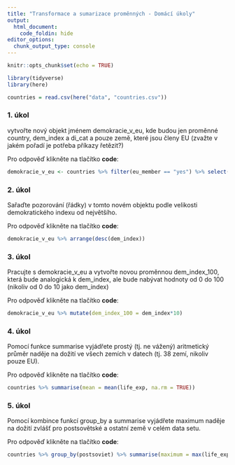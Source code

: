 ```yaml
---
title: "Transformace a sumarizace proměnných - Domácí úkoly"
output:
  html_document:
    code_foldin: hide
editor_options: 
  chunk_output_type: console
---
```


```r
knitr::opts_chunk$set(echo = TRUE)

library(tidyverse)
library(here)

countries = read.csv(here("data", "countries.csv"))
```


### 1. úkol

vytvořte nový objekt jménem demokracie_v_eu, kde budou jen proměnné country, dem_index a di_cat a pouze země, které jsou členy EU (zvažte v jakém pořadí je potřeba příkazy řetězit?)

Pro odpověď klikněte na tlačítko **code**:
```r
demokracie_v_eu <- countries %>% filter(eu_member == "yes") %>% select(country, dem_index, di_cat)
```

### 2. úkol

Sařaďte pozorování (řádky) v tomto novém objektu podle velikosti demokratického indexu od největšího.

Pro odpověď klikněte na tlačítko **code**:
```r
demokracie_v_eu %>% arrange(desc(dem_index))
```

### 3. úkol

Pracujte s demokracie_v_eu a vytvořte novou proměnnou dem_index_100, která bude analogická k dem_index, ale bude nabývat hodnoty od 0 do 100 (nikoliv od 0 do 10 jako dem_index)

Pro odpověď klikněte na tlačítko **code**:
```r
demokracie_v_eu %>% mutate(dem_index_100 = dem_index*10)
```

### 4. úkol

Pomocí funkce summarise vyjádřete prostý (tj. ne vážený) aritmetický průměr naděje na dožití ve všech zemích v datech (tj. 38 zemí, nikoliv pouze EU).

Pro odpověď klikněte na tlačítko **code**:
```r
countries %>% summarise(mean = mean(life_exp, na.rm = TRUE))
```

### 5. úkol

Pomocí kombince funkcí group_by a summarise vyjádřete maximum naděje na dožití zvlášť pro postsovětské a ostatní země v celém data setu.

Pro odpověď klikněte na tlačítko **code**:
```r
countries %>% group_by(postsoviet) %>% summarise(maximum = max(life_exp, na.rm = TRUE))
```